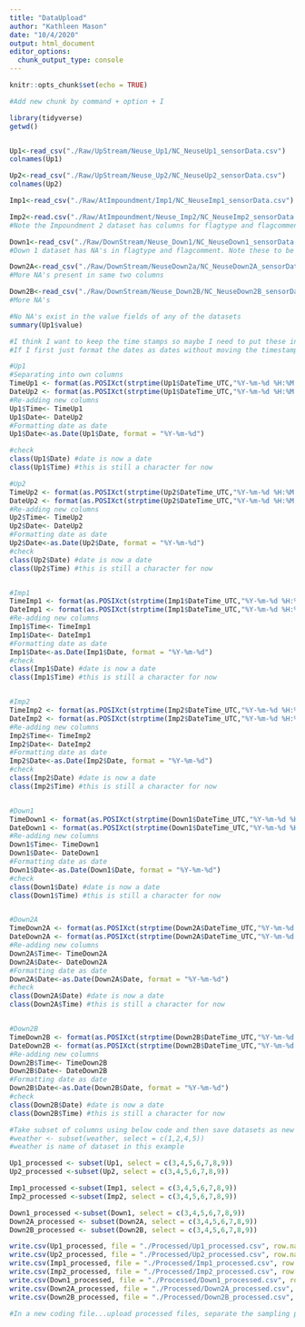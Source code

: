 ```yaml
---
title: "DataUpload"
author: "Kathleen Mason"
date: "10/4/2020"
output: html_document
editor_options: 
  chunk_output_type: console
---
```


```r
knitr::opts_chunk$set(echo = TRUE)
```


```r
#Add new chunk by command + option + I
```

```r
library(tidyverse)
getwd()



```


```r
Up1<-read_csv("./Raw/UpStream/Neuse_Up1/NC_NeuseUp1_sensorData.csv")
colnames(Up1)

Up2<-read_csv("./Raw/UpStream/Neuse_Up2/NC_NeuseUp2_sensorData.csv")
colnames(Up2)
```

```r
Imp1<-read_csv("./Raw/AtImpoundment/Imp1/NC_NeuseImp1_sensorData.csv")

Imp2<-read.csv("./Raw/AtImpoundment/Neuse_Imp2/NC_NeuseImp2_sensorData.csv")
#Note the Impoundment 2 dataset has columns for flagtype and flagcomment but nothing exists- blank- within these columns. In the other datasets, there are flagtypes and comments written in.
```

```r
Down1<-read_csv("./Raw/DownStream/Neuse_Down1/NC_NeuseDown1_sensorData.csv")
#Down 1 dataset has NA's in flagtype and flagcomment. Note these to be fixed later

Down2A<-read_csv("./Raw/DownStream/NeuseDown2a/NC_NeuseDown2A_sensorData.csv")
#More NA's present in same two columns

Down2B<-read_csv("./Raw/DownStream/Neuse_Down2B/NC_NeuseDown2B_sensorData.csv")
#More NA's
```

```r
#No NA's exist in the value fields of any of the datasets
summary(Up1$value)

```

```r
#I think I want to keep the time stamps so maybe I need to put these in their own separate column
#If I first just format the dates as dates without moving the timestamps, it deletes the timestamps and then multiple data points will just be listed for the one day.
```

```r
#Up1
#Separating into own columns
TimeUp1 <- format(as.POSIXct(strptime(Up1$DateTime_UTC,"%Y-%m-%d %H:%M:%S",tz="")) ,format = "%H:%M:%S")
DateUp2 <- format(as.POSIXct(strptime(Up1$DateTime_UTC,"%Y-%m-%d %H:%M:%S",tz="")) ,format = "%Y-%m-%d")
#Re-adding new columns
Up1$Time<- TimeUp1
Up1$Date<- DateUp2
#Formatting date as date
Up1$Date<-as.Date(Up1$Date, format = "%Y-%m-%d")

#check
class(Up1$Date) #date is now a date
class(Up1$Time) #this is still a character for now

#Up2
TimeUp2 <- format(as.POSIXct(strptime(Up2$DateTime_UTC,"%Y-%m-%d %H:%M:%S",tz="")) ,format = "%H:%M:%S")
DateUp2 <- format(as.POSIXct(strptime(Up2$DateTime_UTC,"%Y-%m-%d %H:%M:%S",tz="")) ,format = "%Y-%m-%d")
#Re-adding new columns
Up2$Time<- TimeUp2
Up2$Date<- DateUp2
#Formatting date as date
Up2$Date<-as.Date(Up2$Date, format = "%Y-%m-%d")
#check
class(Up2$Date) #date is now a date
class(Up2$Time) #this is still a character for now


#Imp1
TimeImp1 <- format(as.POSIXct(strptime(Imp1$DateTime_UTC,"%Y-%m-%d %H:%M:%S",tz="")) ,format = "%H:%M:%S")
DateImp1 <- format(as.POSIXct(strptime(Imp1$DateTime_UTC,"%Y-%m-%d %H:%M:%S",tz="")) ,format = "%Y-%m-%d")
#Re-adding new columns
Imp1$Time<- TimeImp1
Imp1$Date<- DateImp1
#Formatting date as date
Imp1$Date<-as.Date(Imp1$Date, format = "%Y-%m-%d")
#check
class(Imp1$Date) #date is now a date
class(Imp1$Time) #this is still a character for now


#Imp2
TimeImp2 <- format(as.POSIXct(strptime(Imp2$DateTime_UTC,"%Y-%m-%d %H:%M:%S",tz="")) ,format = "%H:%M:%S")
DateImp2 <- format(as.POSIXct(strptime(Imp2$DateTime_UTC,"%Y-%m-%d %H:%M:%S",tz="")) ,format = "%Y-%m-%d")
#Re-adding new columns
Imp2$Time<- TimeImp2
Imp2$Date<- DateImp2
#Formatting date as date
Imp2$Date<-as.Date(Imp2$Date, format = "%Y-%m-%d")
#check
class(Imp2$Date) #date is now a date
class(Imp2$Time) #this is still a character for now


#Down1
TimeDown1 <- format(as.POSIXct(strptime(Down1$DateTime_UTC,"%Y-%m-%d %H:%M:%S",tz="")) ,format = "%H:%M:%S")
DateDown1 <- format(as.POSIXct(strptime(Down1$DateTime_UTC,"%Y-%m-%d %H:%M:%S",tz="")) ,format = "%Y-%m-%d")
#Re-adding new columns
Down1$Time<- TimeDown1
Down1$Date<- DateDown1
#Formatting date as date
Down1$Date<-as.Date(Down1$Date, format = "%Y-%m-%d")
#check
class(Down1$Date) #date is now a date
class(Down1$Time) #this is still a character for now


#Down2A
TimeDown2A <- format(as.POSIXct(strptime(Down2A$DateTime_UTC,"%Y-%m-%d %H:%M:%S",tz="")) ,format = "%H:%M:%S")
DateDown2A <- format(as.POSIXct(strptime(Down2A$DateTime_UTC,"%Y-%m-%d %H:%M:%S",tz="")) ,format = "%Y-%m-%d")
#Re-adding new columns
Down2A$Time<- TimeDown2A
Down2A$Date<- DateDown2A
#Formatting date as date
Down2A$Date<-as.Date(Down2A$Date, format = "%Y-%m-%d")
#check
class(Down2A$Date) #date is now a date
class(Down2A$Time) #this is still a character for now


#Down2B
TimeDown2B <- format(as.POSIXct(strptime(Down2B$DateTime_UTC,"%Y-%m-%d %H:%M:%S",tz="")) ,format = "%H:%M:%S")
DateDown2B <- format(as.POSIXct(strptime(Down2B$DateTime_UTC,"%Y-%m-%d %H:%M:%S",tz="")) ,format = "%Y-%m-%d")
#Re-adding new columns
Down2B$Time<- TimeDown2B
Down2B$Date<- DateDown2B
#Formatting date as date
Down2B$Date<-as.Date(Down2B$Date, format = "%Y-%m-%d")
#check
class(Down2B$Date) #date is now a date
class(Down2B$Time) #this is still a character for now
```

```r
#Take subset of columns using below code and then save datasets as new processed datasets
#weather <- subset(weather, select = c(1,2,4,5))
#weather is name of dataset in this example

Up1_processed <- subset(Up1, select = c(3,4,5,6,7,8,9))
Up2_processed <-subset(Up2, select = c(3,4,5,6,7,8,9))

Imp1_processed <-subset(Imp1, select = c(3,4,5,6,7,8,9))
Imp2_processed <-subset(Imp2, select = c(3,4,5,6,7,8,9))

Down1_processed <-subset(Down1, select = c(3,4,5,6,7,8,9))
Down2A_processed <- subset(Down2A, select = c(3,4,5,6,7,8,9))
Down2B_processed <- subset(Down2B, select = c(3,4,5,6,7,8,9))

```


```r
write.csv(Up1_processed, file = "./Processed/Up1_processed.csv", row.names=FALSE)
write.csv(Up2_processed, file = "./Processed/Up2_processed.csv", row.names=FALSE)
write.csv(Imp1_processed, file = "./Processed/Imp1_processed.csv", row.names=FALSE)
write.csv(Imp2_processed, file = "./Processed/Imp2_processed.csv", row.names=FALSE)
write.csv(Down1_processed, file = "./Processed/Down1_processed.csv", row.names=FALSE)
write.csv(Down2A_processed, file = "./Processed/Down2A_processed.csv", row.names=FALSE)
write.csv(Down2B_processed, file = "./Processed/Down2B_processed.csv", row.names=FALSE)
```

```r
#In a new coding file...upload processed files, separate the sampling parameters (Temp, DO, pres) and subsequent values into different columns so i can graph just DO
```

